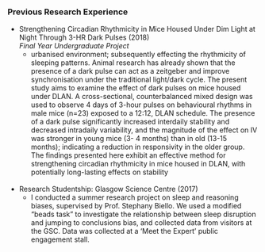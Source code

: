 <br>
<br>

### Previous Research Experience

* Strengthening Circadian Rhythmicity in Mice Housed Under Dim Light at Night Through 3-HR Dark Pulses (2018)<br>
*Final Year Undergraduate Project*<br>
    * urbanised environment; subsequently effecting the rhythmicity of sleeping patterns. Animal research
has already shown that the presence of a dark pulse can act as a zeitgeber and improve
synchronisation under the traditional light/dark cycle. The present study aims to examine the effect of
dark pulses on mice housed under DLAN. A cross-sectional, counterbalanced mixed design was used
to observe 4 days of 3-hour pulses on behavioural rhythms in male mice (n=23) exposed to a 12:12,
DLAN schedule. The presence of a dark pulse significantly increased interdaily stability and
decreased intradaily variability, and the magnitude of the effect on IV was stronger in young mice (3-
4 months) than in old (13-15 months); indicating a reduction in responsivity in the older group. The
findings presented here exhibit an effective method for strengthening circadian rhythmicity in mice
housed in DLAN, with potentially long-lasting effects on stability
<br>
<br>
* Research Studentship: Glasgow Science Centre (2017)
    * I conducted a summer research project on sleep and reasoning biases, supervised by Prof. Stephany Biello. We used a modified "beads task" to investigate the relationship between sleep disruption and jumping to conclusions bias, and collected data from visitors at the GSC. Data was collected at a 'Meet the Expert' public engagement stall.

